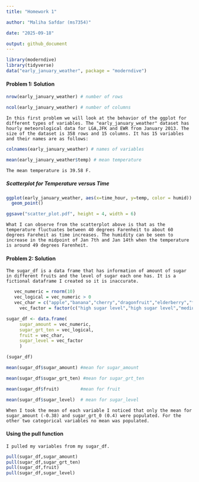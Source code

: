 ```yaml
---
title: "Homework 1"

author: "Maliha Safdar (ms7354)"

date: "2025-09-18"

output: github_document
---
```


```r
library(moderndive)
library(tidyverse)
data("early_january_weather", package = "moderndive")
```


#### **Problem 1: Solution**


```r
nrow(early_january_weather) # number of rows

ncol(early_january_weather) # number of columns
```

`In this first problem we will look at the behavior of the ggplot for different types of variables. The "early_january_weather" dataset has hourly meteorological data for LGA,JFK and EWR from January 2013. The size of the dataset is 358 rows and 15 columns. It has 15 variables and their names are as follows:`

```r
colnames(early_january_weather) # names of variables
```
```r
mean(early_january_weather$temp) # mean temperature
```

`The mean temperature is 39.58 F.`

##### Scatterplot for Temperature versus Time


```r
ggplot(early_january_weather, aes(x=time_hour, y=temp, color = humid)) +
  geom_point()

ggsave("scatter_plot.pdf", height = 4, width = 6)
```

`What I can observe from the scatterplot above is that as the temperature fluctuates between 40 degrees Farenheit to about 60 degrees Fareheit as time increases. The humidity can be seen to increase in the midpoint of Jan 7th and Jan 14th when the temperature is around 49 degrees Farenheit.`


#### **Problem 2: Solution**

`The sugar_df is a data frame that has information of amount of sugar in different fruits and the level of sugar each one has. It is a fictional dataframe I created so it is inaccurate.` 


```r

   vec_numeric = rnorm(10)
   vec_logical = vec_numeric > 0
   vec_char = c("apple","banana","cherry","dragonfruit","elderberry","fig","grapes","lychee","pineapple","mango")
     vec_factor = factor(c("high sugar level","high sugar level","medium sugar level","low sugar level","low sugar level","medium sugar level","medium sugar level","low sugar level","high sugar level","medium sugar level"))
```

```r
sugar_df <- data.frame(
     sugar_amount = vec_numeric,
     sugar_grt_ten = vec_logical,
     fruit = vec_char,
     sugar_level = vec_factor
     )
```


```r
(sugar_df)
```


```r
mean(sugar_df$sugar_amount) #mean for sugar_amount

mean(sugar_df$sugar_grt_ten) #mean for sugar_grt_ten

mean(sugar_df$fruit)        #mean for fruit

mean(sugar_df$sugar_level)  # mean for sugar_level
```

`When I took the mean of each variable I noticed that only the mean for sugar_amount (-0.38) and sugar_grt_0 (0.4) were populated. For the other two categorical variables no mean was populated.`

#### Using the pull function

`I pulled my variables from my sugar_df.`

```r
pull(sugar_df,sugar_amount)
pull(sugar_df,sugar_grt_ten)
pull(sugar_df,fruit)
pull(sugar_df,sugar_level)
```

